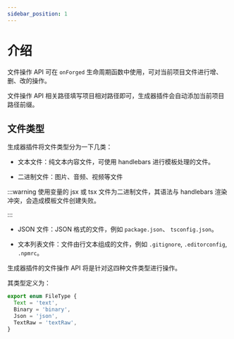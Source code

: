 ```yaml
---
sidebar_position: 1
---
```


# 介绍

文件操作 API 可在 `onForged` 生命周期函数中使用，可对当前项目文件进行增、删、改的操作。

文件操作 API 相关路径填写项目相对路径即可，生成器插件会自动添加当前项目路径前缀。

## 文件类型

生成器插件将文件类型分为一下几类：

- 文本文件：纯文本内容文件，可使用 handlebars 进行模板处理的文件。

- 二进制文件：图片、音频、视频等文件

:::warning
使用变量的 jsx 或 tsx 文件为二进制文件，其语法与 handlebars 渲染冲突，会造成模板文件创建失败。

:::

- JSON 文件：JSON 格式的文件，例如 `package.json`、 `tsconfig.json`。

- 文本列表文件：文件由行文本组成的文件，例如 `.gitignore`, `.editorconfig`, `.npmrc`。

生成器插件的文件操作 API 将是针对这四种文件类型进行操作。

其类型定义为：

```ts
export enum FileType {
  Text = 'text',
  Binary = 'binary',
  Json = 'json',
  TextRaw = 'textRaw',
}
```
